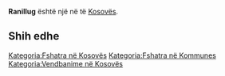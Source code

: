 {{Fshat në 
 | Emri                = Ranillug
 | EmriAlt                = 
 | NAME_SHORT_FORM=      
 | NAME_GENERIC=      
 | NAME_SORT_NAME_RO=      RANILLUG
 | FULL_NAME_RO = Ranillug
 | FULL_NAME_ND_RO=Ranillug
 | SORT_NAME_RG=RANILLUG
 | FULL_NAME_RG=Ranillug
 | FULL_NAME_ND_RG=Ranillug
 | SRP_NAME_SHORT_FORM=      
 | SRP_NAME_GENERIC=      
 | SRP_NAME_SORT_NAME_RO=      
 | SRP_FULL_NAME_RO = 
 | SRP_FULL_NAME_ND_RO=
 | SRP_SORT_NAME_RG=
 | SRP_FULL_NAME_RG=
 | SRP_FULL_NAME_ND_RG=
 | Emri (Rasa dhanore) = 
 | Figura              = 
 | Shteti              = Kosovo
 | Komuna              = 
 | Kodi postar         = 
 | Sipërfaqja          = 

 | Popullsia           = 

 | Regj. i popullsisë  = 
 | Dend. e popullsisë  = 
 | Faqja zyrtare       = 
 <!--- Koordinatat ----> 
 | Gjerësia            = 42.492222
 | Gjatësia            = 21.598889
 | Lartësia            = 
}}
'''Ranillug''' është një [[]] në [[]] të [[Kosovës]].

<!-- == Gjeografia == -->
<!-- == Historia == -->
<!-- == Demografia == -->
== Shih edhe ==
{{Komuna }}
{{Kosovo-Administrata-Cung}}

[[Kategoria:Fshatra në Kosovës]]
[[Kategoria:Fshatra në Kommunes ]]
[[Kategoria:Vendbanime në Kosovës]]